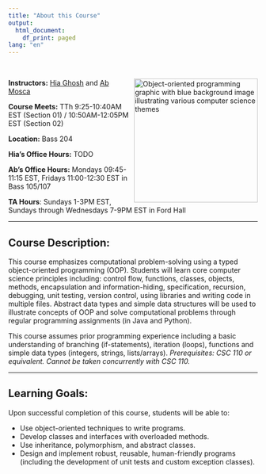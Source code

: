 ```yaml
---
title: "About this Course"
output:
  html_document:
    df_print: paged
lang: "en"
---
```


<br/>

<div>
  <img src = "img/oop.png" alt = "Object-oriented programming graphic with blue background image illustrating various computer science themes" width = "250" align="right"/>

<div>
**Instructors:** [Hia Ghosh](TODO) and [Ab Mosca](https://amosca01.github.io/aemosca/)

**Course Meets:** TTh 9:25-10:40AM EST (Section 01) / 10:50AM-12:05PM EST (Section 02)

**Location:** Bass 204

**Hia's Office Hours:** TODO

**Ab's Office Hours:** Mondays 09:45-11:15 EST, Fridays 11:00-12:30 EST in Bass 105/107

**TA Hours**: Sundays 1-3PM EST, Sundays through Wednesdays 7-9PM EST in Ford Hall
</div>
</div>

<hr>

## Course Description:
This course emphasizes computational problem-solving using a typed object-oriented programming (OOP). Students will learn core computer science principles including: control flow, functions, classes, objects, methods, encapsulation and information-hiding, specification, recursion, debugging, unit testing, version control, using libraries and writing code in multiple files. Abstract data types and simple data structures will be used to illustrate concepts of OOP and solve computational problems through regular programming assignments (in Java and Python). 

This course assumes prior programming experience including a basic understanding of branching (if-statements), iteration (loops), functions and simple data types (integers, strings, lists/arrays). _Prerequisites: CSC 110 or equivalent. Cannot be taken concurrently with CSC 110._

<hr>

## Learning Goals:
Upon successful completion of this course, students will be able to:

 - Use object-oriented techniques to write programs.
 - Develop classes and interfaces with overloaded methods. 
 - Use inheritance, polymorphism, and abstract classes.
 - Design and implement robust, reusable, human-friendly programs (including the development of unit tests and custom exception classes).
